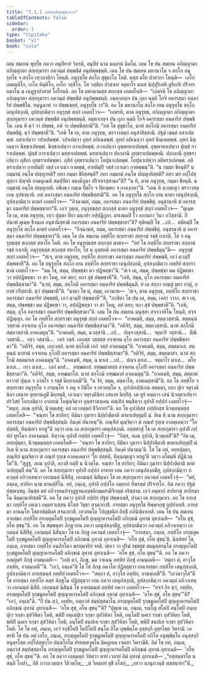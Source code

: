 ```yaml
---
title: "7.1.1 ฉสกฺยปพฺพชฺชากถา"
tableOfContents: false
sidebar:
  order: 1
type: "tipitaka"
basket: "vi"
book: "cula"
---
```



<DynamicBreadcrumb />

<Division number="330" book="cula">

<Paragraph number="1492" book="cula">
เตน สมเยน พุทฺโธ ภควา อนุปิยายํ วิหรติ, อนุปิยํ นาม มลฺลานํ นิคโม. เตน โข ปน สมเยน อภิญฺญาตา อภิญฺญาตา สกฺยกุมารา ภควนฺตํ ปพฺพชิตํ อนุปพฺพชนฺติ. เตน โข ปน สมเยน มหานาโม จ สกฺโก อนุรุทฺโธ จ สกฺโก เทฺวภาติกา โหนฺติ. อนุรุทฺโธ สกฺโก สุขุมาโล โหติ. ตสฺส ตโย ปาสาทา โหนฺติ—  เอโก เหมนฺติโก, เอโก คิมฺหิโก, เอโก วสฺสิโก. โส วสฺสิเก ปาสาเท จตฺตาโร มาเส นิปฺปุริเสหิ ตูริเยหิ ปริจารยมาโน น เหฏฺฐาปาสาทํ โอโรหติ. อถ โข มหานามสฺส สกฺกสฺส เอตทโหสิ—  “เอตรหิ โข อภิญฺญาตา อภิญฺญาตา สกฺยกุมารา ภควนฺตํ ปพฺพชิตํ อนุปพฺพชนฺติ. อมฺหากญฺจ ปน กุลา นตฺถิ โกจิ อคารสฺมา อนคาริยํ ปพฺพชิโต. ยนฺนูนาหํ วา ปพฺพเชยฺยํ, อนุรุทฺโธ วา”ติ. อถ โข มหานาโม สกฺโก เยน อนุรุทฺโธ สกฺโก เตนุปสงฺกมิ, อุปสงฺกมิตฺวา อนุรุทฺธํ สกฺกํ เอตทโวจ—  “เอตรหิ, ตาต อนุรุทฺธ, อภิญฺญาตา อภิญฺญาตา สกฺยกุมารา ภควนฺตํ ปพฺพชิตํ อนุปพฺพชนฺติ. อมฺหากญฺจ ปน กุลา นตฺถิ โกจิ อคารสฺมา อนคาริยํ ปพฺพชิโต. เตน หิ ตฺวํ วา ปพฺพช, อหํ วา ปพฺพชิสฺสามี”ติ. “อหํ โข สุขุมาโล, นาหํ สกฺโกมิ อคารสฺมา อนคาริยํ ปพฺพชิตุํ. ตฺวํ ปพฺพชาหี”ติ. “เอหิ โข เต, ตาต อนุรุทฺธ, ฆราวาสตฺถํ อนุสาสิสฺสามิ. ปฐมํ เขตฺตํ กสาเปตพฺพํ. กสาเปตฺวา วปาเปตพฺพํ. วปาเปตฺวา อุทกํ อภิเนตพฺพํ. อุทกํ อภิเนตฺวา อุทกํ นินฺเนตพฺพํ. อุทกํ นินฺเนตฺวา นิทฺธาเปตพฺพํ. นิทฺธาเปตฺวา ลวาเปตพฺพํ. ลวาเปตฺวา อุพฺพาหาเปตพฺพํ. อุพฺพาหาเปตฺวา ปุญฺชํ การาเปตพฺพํ. ปุญฺชํ การาเปตฺวา มทฺทาเปตพฺพํ. มทฺทาเปตฺวา ปลาลานิ อุทฺธราเปตพฺพานิ. ปลาลานิ อุทฺธราเปตฺวา ภุสิกา อุทฺธราเปตพฺพา. ภุสิกํ อุทฺธราเปตฺวา โอปุนาเปตพฺพํ. โอปุนาเปตฺวา อติหราเปตพฺพํ. อติหราเปตฺวา อายติมฺปิ วสฺสํ เอวเมว กาตพฺพํ, อายติมฺปิ วสฺสํ เอวเมว กาตพฺพนฺ”ติ. “น กมฺมา ขียนฺติ? น กมฺมานํ อนฺโต ปญฺญายติ? กทา กมฺมา ขียิสฺสนฺติ? กทา กมฺมานํ อนฺโต ปญฺญายิสฺสติ? กทา มยํ อปฺโปสฺสุกฺกา ปญฺจหิ กามคุเณหิ สมปฺปิตา สมงฺคีภูตา ปริจาเรสฺสามา”ติ? “น หิ, ตาต อนุรุทฺธ, กมฺมา ขียนฺติ. น กมฺมานํ อนฺโต ปญฺญายติ. อขีเณว กมฺเม ปิตโร จ ปิตามหา จ กาลงฺกตา”ติ. “เตน หิ ตฺวญฺเญว ฆราวาสตฺเถน อุปชานาหิ. อหํ อคารสฺมา อนคาริยํ ปพฺพชิสฺสามี”ติ.
</Paragraph>

<Paragraph number="1493" book="cula">
อถ โข อนุรุทฺโธ สกฺโก เยน มาตา เตนุปสงฺกมิ, อุปสงฺกมิตฺวา มาตรํ เอตทโวจ—  “อิจฺฉามหํ, อมฺม, อคารสฺมา อนคาริยํ ปพฺพชิตุํ. อนุชานาหิ มํ อคารสฺมา อนคาริยํ ปพฺพชฺชายา”ติ. เอวํ วุตฺเต, อนุรุทฺธสฺส สกฺกสฺส มาตา อนุรุทฺธํ สกฺกํ เอตทโวจ—  “ตุเมฺห โข เม, ตาต อนุรุทฺธ, เทฺว ปุตฺตา ปิยา มนาปา อปฺปฏิกูลา. มรเณนปิ โว อกามกา วินา ภวิสฺสามิ. กิํ ปนาหํ ตุเมฺห ชีวนฺเต อนุชานิสฺสามิ อคารสฺมา อนคาริยํ ปพฺพชฺชายา”ติ? ทุติยมฺปิ โข …เป…  ตติยมฺปิ โข อนุรุทฺโธ สกฺโก มาตรํ เอตทโวจ—  “อิจฺฉามหํ, อมฺม, อคารสฺมา อนคาริยํ ปพฺพชิตุํ. อนุชานาหิ มํ อคารสฺมา อนคาริยํ ปพฺพชฺชายา”ติ.
</Paragraph>

<Paragraph number="1494" book="cula">
เตน โข ปน สมเยน ภทฺทิโย สกฺยราชา สกฺยานํ รชฺชํ กาเรติ. โส จ อนุรุทฺธสฺส สกฺกสฺส สหาโย โหติ. อถ โข อนุรุทฺธสฺส สกฺกสฺส มาตา—  “อยํ โข ภทฺทิโย สกฺยราชา สกฺยานํ รชฺชํ กาเรติ; อนุรุทฺธสฺส สกฺกสฺส สหาโย; โส น อุสฺสหติ อคารสฺมา อนคาริยํ ปพฺพชิตุนฺ”ติ—  อนุรุทฺธํ สกฺกํ เอตทโวจ—  “สเจ, ตาต อนุรุทฺธ, ภทฺทิโย สกฺยราชา อคารสฺมา อนคาริยํ ปพฺพชติ, เอวํ ตฺวมฺปิ ปพฺพชาหี”ติ. อถ โข อนุรุทฺโธ สกฺโก เยน ภทฺทิโย สกฺยราชา เตนุปสงฺกมิ, อุปสงฺกมิตฺวา ภทฺทิยํ สกฺยราชานํ เอตทโวจ—  “มม โข, สมฺม, ปพฺพชฺชา ตว ปฏิพทฺธา”ติ. “สเจ เต, สมฺม, ปพฺพชฺชา มม ปฏิพทฺธา วา อปฺปฏิพทฺธา วา สา โหตุ, อหํ ตยา; ยถา สุขํ ปพฺพชาหี”ติ. “เอหิ, สมฺม, อุโภ อคารสฺมา อนคาริยํ ปพฺพชิสฺสามา”ติ. “นาหํ, สมฺม, สกฺโกมิ อคารสฺมา อนคาริยํ ปพฺพชิตุนฺติ. ยํ เต สกฺกา อญฺญํ มยา กาตุํ, กฺยาหํ กริสฺสามิ. ตฺวํ ปพฺพชาหี”ติ. “มาตา โข มํ, สมฺม, เอวมาห—  ‘สเจ, ตาต อนุรุทฺธ, ภทฺทิโย สกฺยราชา อคารสฺมา อนคาริยํ ปพฺพชติ, เอวํ ตฺวมฺปิ ปพฺพชาหี’”ติ. “ภาสิตา โข ปน เต, สมฺม, เอสา วาจา. สเจ เต, สมฺม, ปพฺพชฺชา มม ปฏิพทฺธา วา, อปฺปฏิพทฺธา วา สา โหตุ, อหํ ตยา; ยถา สุขํ ปพฺพชาหี”ติ. “เอหิ, สมฺม, อุโภ อคารสฺมา อนคาริยํ ปพฺพชิสฺสามา”ติ.
</Paragraph>

<Paragraph number="1495" book="cula">
เตน โข ปน สมเยน มนุสฺสา สจฺจวาทิโน โหนฺติ, สจฺจปฏิญฺญา. อถ โข ภทฺทิโย สกฺยราชา อนุรุทฺธํ สกฺกํ เอตทโวจ—  “อาคเมหิ, สมฺม, สตฺตวสฺสานิ. สตฺตนฺนํ วสฺสานํ อจฺจเยน อุโภ อคารสฺมา อนคาริยํ ปพฺพชิสฺสามา”ติ. “อติจิรํ, สมฺม, สตฺตวสฺสานิ. นาหํ สกฺโกมิ สตฺตวสฺสานิ อาคเมตุนฺ”ติ. “อาคเมหิ, สมฺม, ฉวสฺสานิ …เป…  ปญฺจวสฺสานิ…  จตฺตาริ วสฺสานิ…  ตีณิ วสฺสานิ…  เทฺว วสฺสานิ…  เอกํ วสฺสํ. เอกสฺส วสฺสสฺส อจฺจเยน อุโภ อคารสฺมา อนคาริยํ ปพฺพชิสฺสามา”ติ. “อติจิรํ, สมฺม, เอกวสฺสํ. นาหํ สกฺโกมิ เอกํ วสฺสํ อาคเมตุนฺ”ติ. “อาคเมหิ, สมฺม, สตฺตมาเส. สตฺตนฺนํ มาสานํ อจฺจเยน อุโภปิ อคารสฺมา อนคาริยํ ปพฺพชิสฺสามา”ติ. “อติจิรํ, สมฺม, สตฺตมาสา. นาหํ สกฺโกมิ สตฺตมาเส อาคเมตุนฺ”ติ. “อาคเมหิ, สมฺม, ฉ มาเส …เป…  ปญฺจ มาเส…  จตฺตาโร มาเส…  ตโย มาเส…  เทฺว มาเส…  เอกํ มาสํ…  อฑฺฒมาสํ. อฑฺฒมาสสฺส อจฺจเยน อุโภปิ อคารสฺมา อนคาริยํ ปพฺพชิสฺสามา”ติ. “อติจิรํ, สมฺม, อฑฺฒมาโส. นาหํ สกฺโกมิ อฑฺฒมาสํ อาคเมตุนฺ”ติ. “อาคเมหิ, สมฺม, สตฺตาหํ ยาวาหํ ปุตฺเต จ ภาตโร จ รชฺชํ นิยฺยาเทมี”ติ. “น จิรํ, สมฺม, สตฺตาโห, อาคเมสฺสามี”ติ.
</Paragraph>

</Division>
<Division number="331" book="cula">

<Paragraph number="1496" book="cula">
อถ โข ภทฺทิโย จ สกฺยราชา อนุรุทฺโธ จ อานนฺโท จ ภคุ จ กิมิโล จ เทวทตฺโต จ, อุปาลิกปฺปเกน สตฺตมา, ยถา ปุเร จตุรงฺคินิยา เสนาย อุยฺยานภูมิํ นิยฺยนฺติ, เอวเมว จตุรงฺคินิยา เสนาย นิยฺยิํสุ. เต ทูรํ คนฺตฺวา เสนํ นิวตฺตาเปตฺวา ปรวิสยํ โอกฺกมิตฺวา อาภรณํ โอมุญฺจิตฺวา อุตฺตราสงฺเคน ภณฺฑิกํ พนฺธิตฺวา อุปาลิํ กปฺปกํ เอตทโวจุํ—  “หนฺท, ภเณ อุปาลิ, นิวตฺตสฺสุ; อลํ เต เอตฺตกํ ชีวิกายา”ติ. อถ โข อุปาลิสฺส กปฺปกสฺส นิวตฺตนฺตสฺส เอตทโหสิ—  “จณฺฑา โข สากิยา; อิมินา กุมารา นิปฺปาติตาติ ฆาตาเปยฺยุมฺปิ มํ. อิเม หิ นาม สกฺยกุมารา อคารสฺมา อนคาริยํ ปพฺพชิสฺสนฺติ. กิมงฺคํ ปนาหนฺ”ติ. ภณฺฑิกํ มุญฺจิตฺวา ตํ ภณฺฑํ รุกฺเข อาลคฺเคตฺวา “โย ปสฺสติ, ทินฺนํเยว หรตู”ติ วตฺวา เยน เต สกฺยกุมารา เตนุปสงฺกมิ. อทฺทสาสุํ โข เต สกฺยกุมารา อุปาลิํ กปฺปกํ ทูรโตว อาคจฺฉนฺตํ. ทิสฺวาน อุปาลิํ กปฺปกํ เอตทโวจุํ—  “กิสฺส, ภเณ อุปาลิ, นิวตฺเตสี”ติ? “อิธ เม, อยฺยปุตฺตา, นิวตฺตนฺตสฺส เอตทโหสิ—  ‘จณฺฑา โข สากิยา; อิมินา กุมารา นิปฺปาติตาติ ฆาตาเปยฺยุมฺปิ มํ. อิเม หิ นาม สกฺยกุมารา อคารสฺมา อนคาริยํ ปพฺพชิสฺสนฺติ. กิมงฺคํ ปนาหนฺ’ติ. โส โข อหํ, อยฺยปุตฺตา, ภณฺฑิกํ มุญฺจิตฺวา ตํ ภณฺฑํ รุกฺเข อาลคฺเคตฺวา ‘โย ปสฺสติ, ทินฺนญฺเญว หรตู’ติ วตฺวา ตโตมฺหิ ปฏินิวตฺโต”ติ. “สุฏฺฐุ, ภเณ อุปาลิ, อกาสิ ยมฺปิ น นิวตฺโต. จณฺฑา โข สากิยา; อิมินา กุมารา นิปฺปาติตาติ ฆาตาเปยฺยุมฺปิ ตนฺ”ติ.
</Paragraph>

<Paragraph number="1497" book="cula">
อถ โข สกฺยกุมารา อุปาลิํ กปฺปกํ อาทาย เยน ภควา เตนุปสงฺกมิํสุ, อุปสงฺกมิตฺวา ภควนฺตํ อภิวาเทตฺวา เอกมนฺตํ นิสีทิํสุ. เอกมนฺตํ นิสินฺนา โข เต สกฺยกุมารา ภควนฺตํ เอตทโวจุํ—  “มยํ, ภนฺเต, สากิยา นาม มานสฺสิโน. อยํ, ภนฺเต, อุปาลิ กปฺปโก อมฺหากํ ทีฆรตฺตํ ปริจารโก. อิมํ ภควา ปฐมํ ปพฺพาเชตุ. อิมสฺส มยํ อภิวาทนปจฺจุฏฺฐานอญฺชลิกมฺมสามีจิกมฺมํ กริสฺสาม. เอวํ อมฺหากํ สากิยานํ สากิยมาโน นิมฺมานายิสฺสตี”ติ.
</Paragraph>

<Paragraph number="1498" book="cula">
อถ โข ภควา อุปาลิํ กปฺปกํ ปฐมํ ปพฺพาเชสิ, ปจฺฉา เต สกฺยกุมาเร. อถ โข อายสฺมา ภทฺทิโย เตเนว อนฺตรวเสฺสน ติโสฺส วิชฺชา สจฺฉากาสิ. อายสฺมา อนุรุทฺโธ ทิพฺพจกฺขุํ อุปฺปาเทสิ. อายสฺมา อานนฺโท โสตาปตฺติผลํ สจฺฉากาสิ. เทวทตฺโต โปถุชฺชนิกํ อิทฺธิํ อภินิปฺผาเทสิ.
</Paragraph>

</Division>
<Division number="332" book="cula">

<Paragraph number="1499" book="cula">
เตน โข ปน สมเยน อายสฺมา ภทฺทิโย อรญฺญคโตปิ รุกฺขมูลคโตปิ สุญฺญาคารคโตปิ อภิกฺขณํ อุทานํ อุทาเนสิ—  “อโห สุขํ, อโห สุขนฺ”ติ. อถ โข สมฺพหุลา ภิกฺขู เยน ภควา เตนุปสงฺกมิํสุ, อุปสงฺกมิตฺวา ภควนฺตํ อภิวาเทตฺวา เอกมนฺตํ นิสีทิํสุ. เอกมนฺตํ นิสินฺนา โข เต ภิกฺขู ภควนฺตํ เอตทโวจุํ—  “อายสฺมา, ภนฺเต, ภทฺทิโย อรญฺญคโตปิ รุกฺขมูลคโตปิ สุญฺญาคารคโตปิ อภิกฺขณํ อุทานํ อุทาเนสิ—  ‘อโห สุขํ, อโห สุขนฺ’ติ. นิสฺสํสยํ โข, ภนฺเต, อายสฺมา ภทฺทิโย อนภิรโตว พฺรหฺมจริยํ จรติ. ตํเยว วา ปุริมํ รชฺชสุขํ สมนุสฺสรนฺโต อรญฺญคโตปิ รุกฺขมูลคโตปิ สุญฺญาคารคโตปิ อภิกฺขณํ อุทานํ อุทาเนสิ—  ‘อโห สุขํ, อโห สุขนฺ’”ติ.
</Paragraph>

<Paragraph number="1500" book="cula">
อถ โข ภควา อญฺญตรํ ภิกฺขุํ อามนฺเตสิ—  “เอหิ ตฺวํ, ภิกฺขุ, มม วจเนน ภทฺทิยํ ภิกฺขุํ อามนฺเตหิ—  ‘สตฺถา ตํ, อาวุโส ภทฺทิย, อามนฺเตตี’”ติ. “เอวํ, ภนฺเต”ติ โข โส ภิกฺขุ ภควโต ปฏิสฺสุตฺวา เยนายสฺมา ภทฺทิโย เตนุปสงฺกมิ, อุปสงฺกมิตฺวา อายสฺมนฺตํ ภทฺทิยํ เอตทโวจ—  “สตฺถา ตํ, อาวุโส ภทฺทิย, อามนฺเตตี”ติ. “เอวมาวุโส”ติ โข อายสฺมา ภทฺทิโย ตสฺส ภิกฺขุโน ปฏิสฺสุตฺวา เยน ภควา เตนุปสงฺกมิ, อุปสงฺกมิตฺวา ภควนฺตํ อภิวาเทตฺวา เอกมนฺตํ นิสีทิ. เอกมนฺตํ นิสินฺนํ โข อายสฺมนฺตํ ภทฺทิยํ ภควา เอตทโวจ—  “สจฺจํ กิร ตฺวํ, ภทฺทิย, อรญฺญคโตปิ รุกฺขมูลคโตปิ สุญฺญาคารคโตปิ อภิกฺขณํ อุทานํ อุทาเนสิ—  ‘อโห สุขํ, อโห สุขนฺ’”ติ? “เอวํ, ภนฺเต”ติ. “กิํ ปน ตฺวํ, ภทฺทิย, อตฺถวสํ สมฺปสฺสมาโน อรญฺญคโตปิ รุกฺขมูลคโตปิ สุญฺญาคารคโตปิ อภิกฺขณํ อุทานํ อุทาเนสิ—  ‘อโห สุขํ, อโห สุขนฺ’”ติ? “ปุพฺเพ เม, ภนฺเต, รญฺโญ สโตปิ อนฺโตปิ อนฺเตปุเร รกฺขา สุสํวิหิตา โหติ, พหิปิ อนฺเตปุเร รกฺขา สุสํวิหิตา โหติ, อนฺโตปิ นคเร รกฺขา สุสํวิหิตา โหติ, พหิปิ นคเร รกฺขา สุสํวิหิตา โหติ, อนฺโตปิ ชนปเท รกฺขา สุสํวิหิตา โหติ, พหิปิ ชนปเท รกฺขา สุสํวิหิตา โหติ. โส โข อหํ, ภนฺเต, เอวํ รกฺขิโตปิ โคปิโตปิ สนฺโต ภีโต อุพฺพิคฺโค อุสฺสงฺกี อุตฺรโสฺต วิหรามิ. เอตรหิ โข ปน อหํ เอโก, ภนฺเต, อรญฺญคโตปิ รุกฺขมูลคโตปิ สุญฺญาคารคโตปิ อภีโต อนุพฺพิคฺโค อนุสฺสงฺกี อนุตฺรโสฺต อปฺโปสฺสุกฺโก ปนฺนโลโม ปรทตฺตวุตฺโต มิคภูเตน เจตสา วิหรามีติ. อิมํ โข อหํ, ภนฺเต, อตฺถวสํ สมฺปสฺสมาโน อรญฺญคโตปิ รุกฺขมูลคโตปิ สุญฺญาคารคโตปิ อภิกฺขณํ อุทานํ อุทาเนมิ—  ‘อโห สุขํ, อโห สุขนฺ’”ติ. อถ โข ภควา เอตมตฺถํ วิทิตฺวา ตายํ เวลายํ อิมํ อุทานํ อุทาเนสิ—
</Paragraph>

<Paragraph number="1501" type="verses" book="cula">
_“ยสฺสนฺตรโต น สนฺติ โกปา,_  
อิติ ภวาภวตญฺจ วีติวตฺโต;_  
_ตํ วิคตภยํ สุขิํ อโสกํ,_  
_เทวา นานุภวนฺติ ทสฺสนายา”ติ._
</Paragraph>
</Division>
